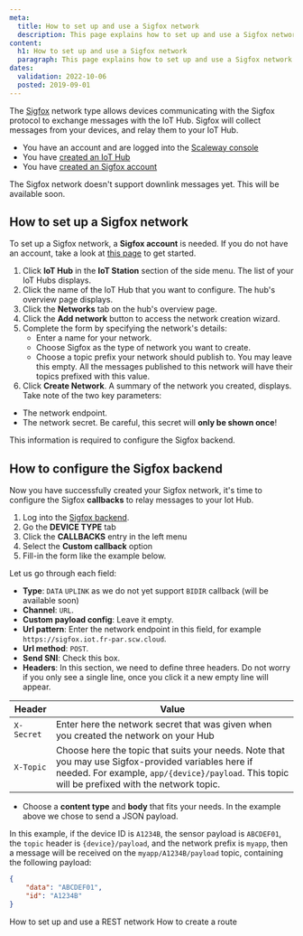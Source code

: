 ```yaml
---
meta:
  title: How to set up and use a Sigfox network
  description: This page explains how to set up and use a Sigfox network
content:
  h1: How to set up and use a Sigfox network
  paragraph: This page explains how to set up and use a Sigfox network
dates:
  validation: 2022-10-06
  posted: 2019-09-01
---
```


The [Sigfox](https://www.sigfox.com/en) network type allows devices communicating with the Sigfox protocol to exchange messages with the IoT Hub. Sigfox will collect messages from your devices, and relay them to your IoT Hub.

<Message type="requirement">

- You have an account and are logged into the [Scaleway console](https://console.scaleway.com)
- You have [created an IoT Hub](/iot/iot-hub/how-to/create-hub)
- You have [created an Sigfox account](https://build.sigfox.com/)

</Message>

<Message type="note">

The Sigfox network doesn't support downlink messages yet. This will be available soon.

</Message> 

## How to set up a Sigfox network 

<Message type="tip">

To set up a Sigfox network, a **Sigfox account** is needed. If you do not have an account, take a look at [this page](https://build.sigfox.com/) to get started.

</Message>

1. Click **IoT Hub** in the **IoT Station** section of the side menu. The list of your IoT Hubs displays.
2. Click the name of the IoT Hub that you want to configure. The hub's overview page displays. 
3. Click the **Networks** tab on the hub's overview page.
4. Click the **Add network** button to access the network creation wizard.
    <Lightbox src="scaleway-iothub_network_add.webp" alt="" />
5. Complete the form by specifying the network's details:
    * Enter a name for your network.
    * Choose Sigfox as the type of network you want to create.
    * Choose a topic prefix your network should publish to. You may leave this empty. All the messages published to this network will have their topics prefixed with this value.
    <Lightbox src="scaleway-iothub_network_modal_sigfox.webp" alt="" />
6. Click **Create Network**. A summary of the network you created, displays. Take note of the two key parameters:
  * The network endpoint.
  * The network secret. Be careful, this secret will **only be shown once**!

This information is required to configure the Sigfox backend.

## How to configure the Sigfox backend

Now you have successfully created your Sigfox network, it's time to configure the Sigfox **callbacks** to relay messages to your Iot Hub.

1. Log into the [Sigfox backend](https://backend.sigfox.com).
2. Go the **DEVICE TYPE** tab
    <Lightbox src="scaleway-iothub_network_sigfox_devicetype_tab.webp" alt="" />
3. Click the **CALLBACKS** entry in the left menu
    <Lightbox src="scaleway-iothub_network_sigfox_devicetype_callbacks.webp" alt="" />
4. Select the **Custom callback** option
    <Lightbox src="scaleway-iothub_network_sigfox_devicetype_new_custom_callback.webp" alt="" />
5. Fill-in the form like the example below.
    <Lightbox src="scaleway-iothub_network_sigfox_devicetype_callback_form.webp" alt="" />

Let us go through each field:

* **Type**: `DATA` `UPLINK` as we do not yet support `BIDIR` callback (will be available soon)
* **Channel**: `URL`.
* **Custom payload config**: Leave it empty.
* **Url pattern**: Enter the network endpoint in this field, for example `https://sigfox.iot.fr-par.scw.cloud`.
* **Url method**: `POST`.
* **Send SNI**: Check this box.
* **Headers**: In this section, we need to define three headers. Do not worry if you only see a single line, once you click it a new empty line will appear.

| Header | Value |
|-|-|
| `X-Secret` | Enter here the network secret that was given when you created the network on your Hub |
| `X-Topic` | Choose here the topic that suits your needs. Note that you may use Sigfox-provided variables here if needed. For example, `app/{device}/payload`. This topic will be prefixed with the network topic. |

- Choose a **content type** and **body** that fits your needs. In the example above we chose to send a JSON payload.

In this example, if the device ID is `A1234B`, the sensor payload is `ABCDEF01`, the `topic` header is `{device}/payload`, and the network prefix is `myapp`, then a message will be received on the `myapp/A1234B/payload` topic, containing the following payload: 
```json
{
	"data": "ABCDEF01",
	"id": "A1234B"
}
```

<Navigation title="See Also">
  <PreviousButton to="/iot/iot-hub/how-to/setup-use-rest-network/">How to set up and use a REST network</PreviousButton>
  <NextButton to="/iot/iot-hub/how-to/create-route/">How to create a route</NextButton>
</Navigation>
